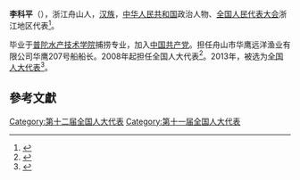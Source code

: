 '''李科平'''（{{bd|1962年||}}），浙江舟山人，[[汉族|汉族]]，[[中华人民共和国|中华人民共和国]]政治人物、[[全国人民代表大会|全国人民代表大会]]浙江地区代表<ref>{{cite web|author=新华网|title=第十一届全国人大代表|url=http://news.xinhuanet.com/ziliao/2008-03/03/content_7708230.htm?node=36628|publisher=新华网|accessdate=2014-01-07|archive-date=2014-01-10|archive-url=https://web.archive.org/web/20140110211415/http://news.xinhuanet.com/ziliao/2008-03/03/content_7708230.htm?node=36628|dead-url=no}}</ref>。

毕业于[[普陀水产技术学院|普陀水产技术学院]]捕捞专业，加入[[中国共产党|中国共产党]]。担任舟山市华鹰远洋渔业有限公司华鹰207号船船长。2008年起担任全国人大代表<ref>{{cite news|title=全国人大代表信息-李科平|url= http://210.82.31.1:8084/delegate/viewDelegate.action?dbid=110888|accessdate=2013-04-05|newspaper=全国人大网|archive-url=https://web.archive.org/web/20140529052002/http://www.npc.gov.cn/delegate/viewDelegate.action?dbid=110888|archive-date=2014-05-29|dead-url=yes}}</ref>。2013年，被选为[[全国人大代表|全国人大代表]]<ref>{{cite news|title=全国人大代表信息-李科平|url= http://210.82.31.1:8084/delegate/viewDelegate.action?dbid=120850|accessdate=2013-03-28|newspaper=全国人大网|archive-url=https://web.archive.org/web/20140529052008/http://www.npc.gov.cn/delegate/viewDelegate.action?dbid=120850|archive-date=2014-05-29|dead-url=yes}}</ref>。

==參考文獻==
{{reflist}}
{{中国政治人物小作品}}

[[Category:第十二届全国人大代表|Category:第十二届全国人大代表]]
[[Category:第十一届全国人大代表|Category:第十一届全国人大代表]]